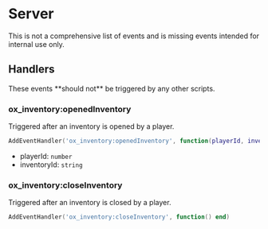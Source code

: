 
# Server

This is not a comprehensive list of events and is missing events intended for internal use only.

## Handlers

<Callout type="warning">
  These events **should not** be triggered by any other scripts.
</Callout>

### ox_inventory:openedInventory

Triggered after an inventory is opened by a player.

```lua
AddEventHandler('ox_inventory:openedInventory', function(playerId, inventoryId) end)
```

- playerId: `number`
- inventoryId: `string`

### ox_inventory:closeInventory

Triggered after an inventory is closed by a player.

```lua
AddEventHandler('ox_inventory:closeInventory', function() end)
```
